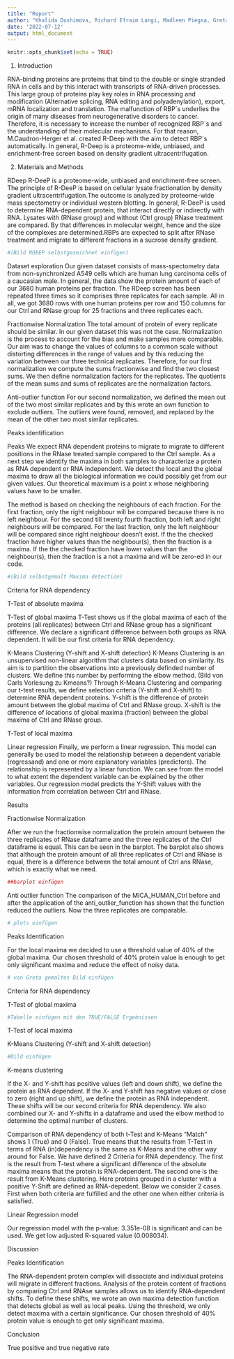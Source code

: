 ```yaml
---
title: "Report"
author: "Khalida Dushimova, Richard Efraim Langi, Madleen Piegsa, Greta Karathanos"
date: '2022-07-12'
output: html_document
---
```


```r
knitr::opts_chunk$set(echo = TRUE)
```


1. Introduction

RNA-binding proteins are proteins that bind to the double or single stranded RNA in cells and by this interact with transcripts of RNA-driven processes. This large group of proteins play key roles in RNA processing and modification (Alternative splicing, RNA editing and polyadenylation), export, mRNA localization and translation. The malfunction of RBP´s underlies the origin of many diseases from neurogenerative disorders to cancer.  Therefore, it is necessary to increase the number of recognized RBP´s and the understanding of their molecular mechanisms.
For that reason, M.Caudron-Herger et al. created R-Deep with the aim to detect RBP´s automatically. In general, R-Deep is a proteome-wide, unbiased, and enrichment-free screen based on density gradient ultracentrifugation.

2. Materials and Methods

RDeep
R-DeeP is a proteome-wide, unbiased and enrichment-free screen. The principle of R-DeeP is based on cellular lysate fractionation by density gradient ultracentrifugation.The outcome is analyzed by proteome-wide mass spectometry or individual western blotting. In general, R-DeeP is used to determine RNA-dependent protein, that interact directly or indirectly with RNA. Lysates with (RNase group) and without (Ctrl group) RNase treatment are compared. By that differences in molecular weight, hence and the size of the complexes are determined.RBPs are expected to split after RNase treatment and migrate to different fractions in a sucrose density gradient.

```r
#(Bild RDEEP selbstgezeichnet einfügen)
```



Dataset exploration
Our given dataset consists of mass-spectometry data from non-synchronized A549 cells which are human lung carcinoma cells of a caucasian male. In general, the data show the protein amount of each of our 3680 human proteins per fraction. The RDeep screen has been repeated three times so it comprises three replicates for each sample. All in all, we got 3680 rows with one human proteins per row and 150 columns for our Ctrl and RNase group for 25 fractions and three replicates each. 

Fractionwise Normalization
The total amount of protein of every replicate should be similar. In our given dataset this was not the case. Normalization is the process to account for the bias and make samples more comparable. Our aim was to change the values of columns to a common scale without distorting differences in the range of values and by this reducing the variation between our three technical replicates.
Therefore, for our first normalization we compute the sums fractionwise and find the two closest sums. We then define normalization factors for the replicates. The quotients of the mean sums and sums of replicates are the normalization factors. 

Anti-outlier function
For our second normalization, we defined the mean out of the two most similar replicates and by this wrote an own function to exclude outliers. The outliers were found, removed, and replaced by the mean of the other two most similar replicates. 


Peaks identification

Peaks We expect RNA dependent proteins to migrate to migrate to different positions in the RNase treated sample compared to the Ctrl sample. As a next step we identify the maxima in both samples to characterize a protein as RNA dependent or RNA independent. We detect the local and the global maxima to draw all the biological information we could possibly get from our given values.
Our theoretical maximum is a point x whose neighboring values have to be smaller. 

The method is based on checking the neighbours of each fraction. For the first fraction, only the right neighbour will be compared because there is no left neighbour. For the second till twenty fourth fraction, both left and right neighbours will be compared. For the last fraction, only the left neighbour will be compared since right neighbour doesn't exist. If the the checked fraction have higher values than the neighbour(s), then the fraction is a maxima. If the the checked fraction have lower values than the neighbour(s), then the fraction is a not a maxima and will be zero-ed in our code.

```r
#(Bild selbstgemalt Maxima detection)

```

Criteria for RNA dependency

T-Test of absolute maxima 

T-Test of global maxima
T-Test shows us if the global maxima of each of the proteins (all replicates) between Ctrl and RNase group has a significant difference. We declare a significant difference between both groups as RNA dependent. It will be our first criteria for RNA dependency.


K-Means Clustering (Y-shift and X-shift detection)
K-Means Clustering is an unsupervised non-linear algorithm that clusters data based on similarity. Its aim is to partition the observations into a previously definded number of clusters. We define this number by performing the elbow method. (Bild von Carls Vorlesung zu Kmeans?)
Through K-Means Clustering and comparing our t-test results, we define selection criteria (Y-shift and X-shift) to determine RNA dependent proteins. Y-shift is the difference of protein amount between the global maxima of Ctrl and RNase group. X-shift is the difference of locations of global maxima (fraction) between the global maxima of Ctrl and RNase group. 

T-Test of local maxima




Linear regression
Finally, we perform a linear regression. This model can generally be used to model the relationship between a dependent variable (regressand) and one or more explanatory variables (predictors). The relationship is represented by a linear function. We can see from the model to what extent the dependent variable can be explained by the other variables. 
Our regression model predicts the Y-Shift values with the information from correlation between Ctrl and RNase.









Results 

Fractionwise Normalization 

After we run the fractionwise normalization the protein amount between the three replicates of RNase dataframe and the three replicates of the Ctrl dataframe is equal. This can be seen in the barplot. The barplot also shows that although the protein amount of all three replicates of Ctrl and RNase is equal, there is a difference between the total amount of Ctrl ans RNase, which is exactly what we need. 

```r
##barplot einfügen
```


Anti outlier function 
The comparison of the MICA_HUMAN_Ctrl before and after the application of the anti_outlier_function has shown that the function reduced the outliers. Now the three replicates are comparable. 

```r
# plots einfügen
```


Peaks Identification 

For the local maxima we decided to use a threshold value of 40% of the global maxima. Our chosen threshold of 40% protein value is enough to get only significant maxima and reduce the effect of noisy data. 


```r
# von Greta gemaltes Bild einfügen
```



Criteria for RNA dependency



T-Test of global maxima

```r
#Tabelle einfügen mit den TRUE/FALSE Ergebnissen 
```


T-Test of local maxima


K-Means Clustering (Y-shift and X-shift detection)

```r
#Bild einfügen
```






K-means clustering 

If the X- and Y-shift has positive values (left and down shift), we define the protein as RNA dependent. If the X- and Y-shift has negative values or close to zero (right and up shift), we define the protein as RNA independent. These shifts will be our second criteria for RNA dependency. We also combined our X- and Y-shifts in a dataframe and used the elbow method to determine the optimal number of clusters.	


Comparison of RNA dependency of both t-Test and K-Means
"Match" shows 1 (True) and 0 (False). True means that the results from T-Test in terms of RNA (in)dependency is the same as K-Means and the other way around for False. We have defined 2 Criteria for RNA dependency. The first is the result from T-test where a significant difference of the absolute maxima means that the protein is RNA-dependent. The second one is the result from K-Means clustering. Here proteins grouped in a cluster with a positive Y-Shift are defined as RNA-depedent. Below we consider 2 cases. First when both criteria are fulfilled and the other one when either criteria is satisfied.


Linear Regression model 

Our regression model with the p-value: 3.351e-08 is significant and can be used. We get low adjusted R-squared value (0.008034). 

Discussion 



Peaks Identification
	
The RNA-dependent protein complex  will dissociate and individual proteins will migrate in different fractions.
Analysis of the protein content of fractions by comparing Ctrl and RNAse samples allows us to identify RNA-dependent shifts.
To define these shifts, we wrote an own maxima detection function that detects global as well as local peaks. Using the threshold, we only detect
maxima with a certain significance. Our chosen threshold of 40% protein value is enough to get only significant maxima. 






Conclusion 

True positive and true negative rate 


